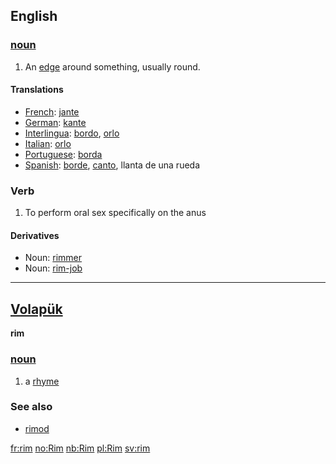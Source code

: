 ==English==
===[[noun]]===
# An [[edge]] around something, usually round.
====Translations==== 
*[[French]]: [[jante]] 
*[[German]]: [[kante]] 
*[[Interlingua]]: [[bordo]], [[orlo]] 
*[[Italian]]: [[orlo]] 
*[[Portuguese]]: [[borda]] 
*[[Spanish]]: [[borde]], [[canto]], llanta de una rueda 

===Verb===
#To perform oral sex specifically on the anus

====Derivatives====
*Noun: [[rimmer]]
*Noun: [[rim-job]]
----

== [[Volapük]] ==
'''rim''' 
=== [[noun]] === 
# a [[rhyme]]

=== See also === 
* [[rimod]]

[[fr:rim]]
[[no:Rim]]
[[nb:Rim]]
[[pl:Rim]]
[[sv:rim]]
